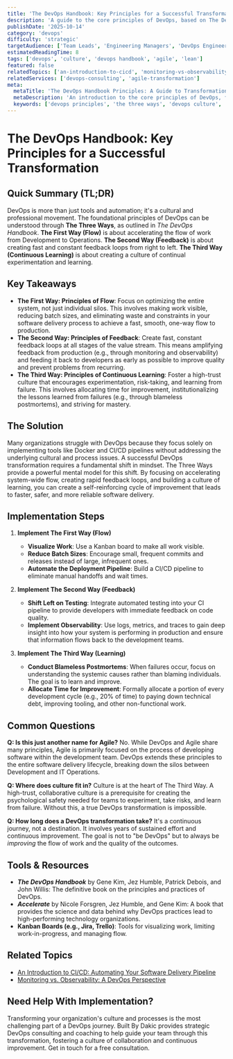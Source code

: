 ```yaml
---
title: 'The DevOps Handbook: Key Principles for a Successful Transformation'
description: 'A guide to the core principles of DevOps, based on The DevOps Handbook. Learn about The Three Ways: Flow, Feedback, and Continuous Learning & Experimentation.'
publishDate: '2025-10-14'
category: 'devops'
difficulty: 'strategic'
targetAudience: ['Team Leads', 'Engineering Managers', 'DevOps Engineers']
estimatedReadingTime: 8
tags: ['devops', 'culture', 'devops handbook', 'agile', 'lean']
featured: false
relatedTopics: ['an-introduction-to-cicd', 'monitoring-vs-observability-a-devops-perspective']
relatedServices: ['devops-consulting', 'agile-transformation']
meta:
  metaTitle: 'The DevOps Handbook Principles: A Guide to Transformation'
  metaDescription: 'An introduction to the core principles of DevOps, focusing on The Three Ways (Flow, Feedback, and Continuous Learning) as described in The DevOps Handbook.'
  keywords: ['devops principles', 'the three ways', 'devops culture', 'devops handbook']
---
```


# The DevOps Handbook: Key Principles for a Successful Transformation

## Quick Summary (TL;DR)

DevOps is more than just tools and automation; it's a cultural and professional movement. The foundational principles of DevOps can be understood through **The Three Ways**, as outlined in _The DevOps Handbook_. **The First Way (Flow)** is about accelerating the flow of work from Development to Operations. **The Second Way (Feedback)** is about creating fast and constant feedback loops from right to left. **The Third Way (Continuous Learning)** is about creating a culture of continual experimentation and learning.

## Key Takeaways

- **The First Way: Principles of Flow**: Focus on optimizing the entire system, not just individual silos. This involves making work visible, reducing batch sizes, and eliminating waste and constraints in your software delivery process to achieve a fast, smooth, one-way flow to production.
- **The Second Way: Principles of Feedback**: Create fast, constant feedback loops at all stages of the value stream. This means amplifying feedback from production (e.g., through monitoring and observability) and feeding it back to developers as early as possible to improve quality and prevent problems from recurring.
- **The Third Way: Principles of Continuous Learning**: Foster a high-trust culture that encourages experimentation, risk-taking, and learning from failure. This involves allocating time for improvement, institutionalizing the lessons learned from failures (e.g., through blameless postmortems), and striving for mastery.

## The Solution

Many organizations struggle with DevOps because they focus solely on implementing tools like Docker and CI/CD pipelines without addressing the underlying cultural and process issues. A successful DevOps transformation requires a fundamental shift in mindset. The Three Ways provide a powerful mental model for this shift. By focusing on accelerating system-wide flow, creating rapid feedback loops, and building a culture of learning, you can create a self-reinforcing cycle of improvement that leads to faster, safer, and more reliable software delivery.

## Implementation Steps

1.  **Implement The First Way (Flow)**
    - **Visualize Work**: Use a Kanban board to make all work visible.
    - **Reduce Batch Sizes**: Encourage small, frequent commits and releases instead of large, infrequent ones.
    - **Automate the Deployment Pipeline**: Build a CI/CD pipeline to eliminate manual handoffs and wait times.

2.  **Implement The Second Way (Feedback)**
    - **Shift Left on Testing**: Integrate automated testing into your CI pipeline to provide developers with immediate feedback on code quality.
    - **Implement Observability**: Use logs, metrics, and traces to gain deep insight into how your system is performing in production and ensure that information flows back to the development teams.

3.  **Implement The Third Way (Learning)**
    - **Conduct Blameless Postmortems**: When failures occur, focus on understanding the systemic causes rather than blaming individuals. The goal is to learn and improve.
    - **Allocate Time for Improvement**: Formally allocate a portion of every development cycle (e.g., 20% of time) to paying down technical debt, improving tooling, and other non-functional work.

## Common Questions

**Q: Is this just another name for Agile?**
No. While DevOps and Agile share many principles, Agile is primarily focused on the process of developing software within the development team. DevOps extends these principles to the entire software delivery lifecycle, breaking down the silos between Development and IT Operations.

**Q: Where does culture fit in?**
Culture is at the heart of The Third Way. A high-trust, collaborative culture is a prerequisite for creating the psychological safety needed for teams to experiment, take risks, and learn from failure. Without this, a true DevOps transformation is impossible.

**Q: How long does a DevOps transformation take?**
It's a continuous journey, not a destination. It involves years of sustained effort and continuous improvement. The goal is not to "be DevOps" but to always be _improving_ the flow of work and the quality of the outcomes.

## Tools & Resources

- **_The DevOps Handbook_** by Gene Kim, Jez Humble, Patrick Debois, and John Willis: The definitive book on the principles and practices of DevOps.
- **_Accelerate_** by Nicole Forsgren, Jez Humble, and Gene Kim: A book that provides the science and data behind why DevOps practices lead to high-performing technology organizations.
- **Kanban Boards (e.g., Jira, Trello)**: Tools for visualizing work, limiting work-in-progress, and managing flow.

## Related Topics

- [An Introduction to CI/CD: Automating Your Software Delivery Pipeline](/category/devops/an-introduction-to-cicd)
- [Monitoring vs. Observability: A DevOps Perspective](/category/devops/monitoring-vs-observability-a-devops-perspective)

## Need Help With Implementation?

Transforming your organization's culture and processes is the most challenging part of a DevOps journey. Built By Dakic provides strategic DevOps consulting and coaching to help guide your team through this transformation, fostering a culture of collaboration and continuous improvement. Get in touch for a free consultation.
